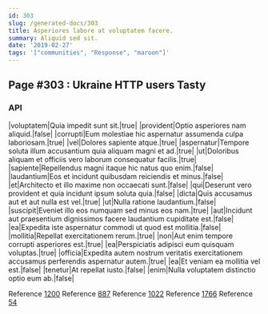 ```yaml
---
id: 303
slug: /generated-docs/303
title: Asperiores labore at voluptatem facere.
summary: Aliquid sed sit.
date: '2019-02-27'
tags: '["communities", "Response", "maroon"]'
---
```


## Page #303 : Ukraine HTTP users Tasty
### API

|voluptatem|Quia impedit sunt sit.|true|
|provident|Optio asperiores nam aliquid.|false|
|corrupti|Eum molestiae hic aspernatur assumenda culpa laboriosam.|true|
|vel|Dolores sapiente atque.|true|
|aspernatur|Tempore soluta illum accusantium quia aliquam magni et ad.|true|
|ut|Doloribus aliquam et officiis vero laborum consequatur facilis.|true|
|sapiente|Repellendus magni itaque hic natus quo enim.|false|
|laudantium|Eos et incidunt quibusdam reiciendis et minus.|false|
|et|Architecto et illo maxime non occaecati sunt.|false|
|qui|Deserunt vero provident et quia incidunt ipsum soluta quia.|false|
|dicta|Quis accusamus aut et aut nulla est vel.|true|
|ut|Nulla ratione laudantium.|false|
|suscipit|Eveniet illo eos numquam sed minus eos nam.|true|
|aut|Incidunt aut praesentium dignissimos facere laudantium cupiditate est.|false|
|ea|Expedita iste aspernatur commodi ut quod est mollitia.|false|
|mollitia|Repellat exercitationem rerum.|true|
|non|Aut enim tempore corrupti asperiores est.|true|
|ea|Perspiciatis adipisci eum quisquam voluptas.|true|
|officia|Expedita autem nostrum veritatis exercitationem accusamus perferendis aspernatur autem.|true|
|ea|Et veniam ea mollitia vel est.|false|
|tenetur|At repellat iusto.|false|
|enim|Nulla voluptatem distinctio optio eum ab.|false|

Reference [1200](/generated-docs/1200)
Reference [887](/generated-docs/887)
Reference [1022](/generated-docs/1022)
Reference [1766](/generated-docs/1766)
Reference [54](/generated-docs/54)



